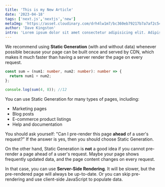 ```yaml
---
title: 'This is my New Article'
date: '2023-04-18'
tags: ['next.js','nextjs','new']
metaImg: 'https://asset.cloudinary.com/drh4lw1m7/bc360eb79217b7a7af2c54ca62447d2c' 
author: 'Dave Kingston'
intro: 'Lorem ipsum dolor sit amet consectetur adipisicing elit. Adipisci omnis illo aspernatur quia obcaecati veniam assumenda accusamus libero tempore similique optio ullam veritatis harum a inventore maxime, autem possimus. Vel!'
---
```


We recommend using **Static Generation** (with and without data) whenever possible because your page can be built once and served by CDN, which makes it much faster than having a server render the page on every request.

```ts
const sum = (num1: number, num2: number): number => {
  return num1 + num2;
};

console.log(sum(4, 8)); //12
```

You can use Static Generation for many types of pages, including:

- Marketing pages
- Blog posts
- E-commerce product listings
- Help and documentation

You should ask yourself: "Can I pre-render this page **ahead** of a user's request?" If the answer is yes, then you should choose Static Generation.

On the other hand, Static Generation is **not** a good idea if you cannot pre-render a page ahead of a user's request. Maybe your page shows frequently updated data, and the page content changes on every request.

In that case, you can use **Server-Side Rendering**. It will be slower, but the pre-rendered page will always be up-to-date. Or you can skip pre-rendering and use client-side JavaScript to populate data.
